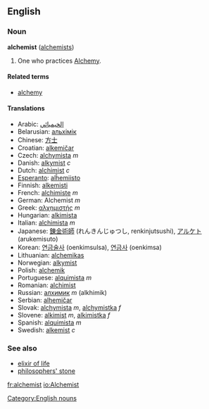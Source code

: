 ==English==
=== Noun ===
'''alchemist''' ([[alchemists]])

# One who practices [[Alchemy]].

====Related terms====
*[[alchemy]]

====Translations====
*Arabic: [[الخيميائي]]
*Belarusian: [[альхімік]]
*Chinese: [[方士]]
*Croatian: [[alkemičar]]
*Czech: [[alchymista]] ''m''
*Danish: [[alkymist]] ''c''
*Dutch: [[alchimist]] ''c''
*[[Esperanto]]: [[alĥemiisto]]
*Finnish: [[alkemisti]]
*French: [[alchimiste]] ''m''
*German: Alchemist ''m''
*Greek: [[αλχημιστής]] ''m''
*Hungarian: [[alkimista]]
*Italian: [[alchimista]] ''m''
*Japanese: [[錬金術師]] (れんきんじゅつし, renkinjutsushi), [[アルケト]] (arukemisuto)
*Korean: [[연금술사 ]] (oenkimsulsa), [[연금사]] (oenkimsa)
*Lithuanian: [[alchemikas]]
*Norwegian: [[alkymist]]
*Polish: [[alchemik]]
*Portuguese: [[alquimista]] ''m''
*Romanian: [[alchimist]]
*Russian: [[алхимик]] ''m'' (alkhimik)
*Serbian: [[alhemičar]]
*Slovak: [[alchymista#Slovak|alchymista]] ''m'', [[alchymistka#Slovak|alchymistka]] ''f''
*Slovene: [[alkimist]] ''m'', [[alkimistka]] ''f''
*Spanish: [[alquimista]] ''m''
*Swedish: [[alkemist]] ''c''

===See also===
*[[elixir of life]]
*[[philosophers' stone]]

[[fr:alchemist]]
[[io:Alchemist]]
[[Category:English nouns]]